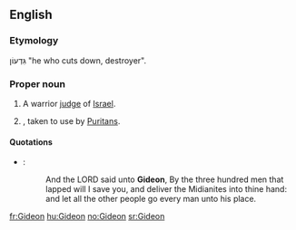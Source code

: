 ==English==

===Etymology===
{{etyl|he}} גִּדְעוֹן "he who cuts down, destroyer".

===Proper noun===
{{en-proper noun}}

# {{biblical character}} A warrior [[judge]] of [[Israel]].
# {{given name|male}}, taken to use by [[Puritan]]s.

====Quotations====
* {{RQ:Authorized Version|Judges|7|7}}:
*: And the LORD said unto '''Gideon''', By the three hundred men that lapped will I save you, and deliver the Midianites into thine hand: and let all the other people go every man unto his place.

[[fr:Gideon]]
[[hu:Gideon]]
[[no:Gideon]]
[[sr:Gideon]]